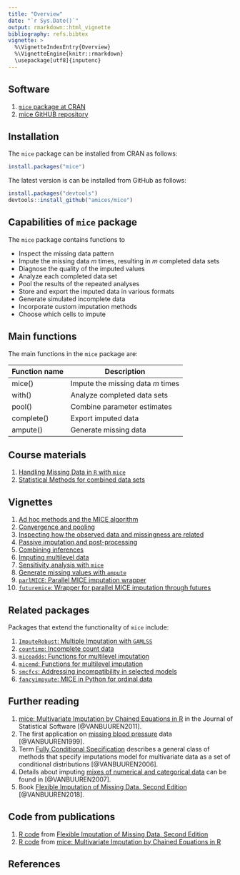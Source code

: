 ```yaml
---
title: "Overview"
date: "`r Sys.Date()`"
output: rmarkdown::html_vignette
bibliography: refs.bibtex
vignette: >
  %\VignetteIndexEntry{Overview}
  %\VignetteEngine{knitr::rmarkdown}
  \usepackage[utf8]{inputenc}
---
```


<!-- overview.md is generated from overview.Rmd. Please edit that file -->

## Software

1. [`mice` package at CRAN](https://cran.r-project.org/package=mice)
2. [mice GitHUB repository](https://github.com/amices/mice)

## Installation

The `mice` package can be installed from CRAN as follows:

```r
install.packages("mice")
```

The latest version is can be installed from GitHub as follows: 

```r
install.packages("devtools")
devtools::install_github("amices/mice")
```

## Capabilities of `mice` package

The `mice` package contains functions to

- Inspect the missing data pattern
- Impute the missing data $m$ times, resulting in $m$ completed data sets
- Diagnose the quality of the imputed values
- Analyze each completed data set
- Pool the results of the repeated analyses
- Store and export the imputed data in various formats
- Generate simulated incomplete data
- Incorporate custom imputation methods
- Choose which cells to impute

## Main functions

The main functions in the `mice` package are:

Function name      | Description
-------------------|---------------------------------
mice()             | Impute the missing data $m$ times 
with()             | Analyze completed data sets
pool()             | Combine parameter estimates
complete()         | Export imputed data
ampute()           | Generate missing data

## Course materials

1. [Handling Missing Data in `R` with `mice`](https://github.com/amices/Winnipeg)
2. [Statistical Methods for combined data sets](https://stefvanbuuren.name/RECAPworkshop/)

## Vignettes

1. [Ad hoc methods and the MICE algorithm](https://www.gerkovink.com/miceVignettes/Ad_hoc_and_mice/Ad_hoc_methods.html)
2. [Convergence and pooling](https://www.gerkovink.com/miceVignettes/Convergence_pooling/Convergence_and_pooling.html)
3. [Inspecting how the observed data and missingness are related](https://www.gerkovink.com/miceVignettes/Missingness_inspection/Missingness_inspection.html)
4. [Passive imputation and post-processing](https://www.gerkovink.com/miceVignettes/Passive_Post_processing/Passive_imputation_post_processing.html)
5. [Combining inferences](https://www.gerkovink.com/miceVignettes/Combining_inferences/Combining_inferences.html)
6. [Imputing multilevel data](https://www.gerkovink.com/miceVignettes/Multi_level/Multi_level_data.html)
7. [Sensitivity analysis with `mice`](https://www.gerkovink.com/miceVignettes/Sensitivity_analysis/Sensitivity_analysis.html)
8. [Generate missing values with `ampute`](https://rianneschouten.github.io/mice_ampute/vignette/ampute.html)
9. [`parlMICE`: Parallel MICE imputation wrapper](https://www.gerkovink.com/parlMICE/Vignette_parlMICE.html)
10. [`futuremice`: Wrapper for parallel MICE imputation through futures](https://www.gerkovink.com/miceVignettes/futuremice/Vignette_futuremice.html)

## Related packages

Packages that extend the functionality of `mice` include:

1. [`ImputeRobust`: Multiple Imputation with `GAMLSS`](https://github.com/dsalfran/ImputeRobust)
2. [`countimp`: Incomplete count data](https://github.com/kkleinke/countimp)
3. [`miceadds`: Functions for multilevel imputation](https://github.com/alexanderrobitzsch/miceadds)
4. [`micemd`: Functions for multilevel imputation](https://cran.r-project.org/package=micemd)
5. [`smcfcs`: Addressing incompatibility in selected models](https://github.com/jwb133/smcfcs)
6. [`fancyimpyute`: MICE in Python for ordinal data](https://github.com/hammerlab/fancyimpute)

## Further reading

1. [mice: Multivariate Imputation by Chained Equations in R](https://stefvanbuuren.name/publications/2011%20MICE%20-%20JSS.pdf) in the Journal of Statistical Software [@VANBUUREN2011]. 
2. The first application on [missing blood pressure](https://stefvanbuuren.name/publications/Multiple%20imputation%20-%20Stat%20Med%201999.pdf) data [@VANBUUREN1999]. 
3. Term [Fully Conditional Specification](https://stefvanbuuren.name/publications/FCS%20in%20multivariate%20imputation%20-%20JSCS%202006.pdf) describes a general class of methods that specify imputations model for multivariate data as a set of conditional distributions [@VANBUUREN2006].
4. Details about imputing [mixes of numerical and categorical data](https://stefvanbuuren.name/publications/MI%20by%20FCS%20-%20SMMR%202007.pdf) can be found in [@VANBUUREN2007]. 
5. Book [Flexible Imputation of Missing Data. Second Edition](https://stefvanbuuren.name/fimd/) [@VANBUUREN2018].

## Code from publications

1. [R code](https://github.com/stefvanbuuren/fimdbook/blob/master/R/fimd.R) from [Flexible Imputation of Missing Data. Second Edition](https://stefvanbuuren.name/fimd/)
2. [R code](https://www.jstatsoft.org/index.php/jss/article/downloadSuppFile/v045i03/v45i03.R) from [mice: Multivariate Imputation by Chained Equations in R](https://www.jstatsoft.org/article/view/v045i03)


## References
